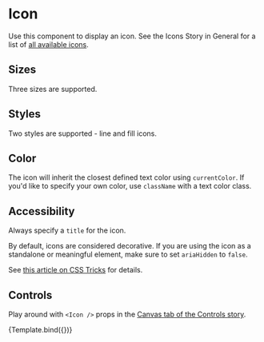 
<Meta title="Components/Atoms/Icon" component={Icon} />

# Icon

Use this component to display an icon. See the Icons Story in General for a list of [all available icons](?path=/docs/general-icons--page).

<Canvas>
  <Story name="Component">
    <Icon icon="info" title="Info" className="" />
  </Story>
</Canvas>

## Sizes

Three sizes are supported.

<Canvas>
  <Story name="Sizes">
    <Icon icon="star" size="sm" title="Star" className="my-8 " />
    <Icon icon="star" size="md" title="Star" className="my-8 " />
    <Icon icon="star" size="lg" title="Star" className="my-8 " />
  </Story>
</Canvas>

## Styles

Two styles are supported - line and fill icons.

<Canvas>
  <Story name="Styles">
    <Icon
      icon="clipboard"
      style="line"
      size="lg"
      title="Volume up"
      className="my-8 "
    />
    <Icon
      icon="clipboard"
      style="fill"
      size="lg"
      title="Volume up"
      className="my-8 "
    />
  </Story>
</Canvas>

## Color

The icon will inherit the closest defined text color using `currentColor`. If you'd like to specify your own color, use `className` with a text color class.

<Canvas>
  <Story name="Color">
    <Icon icon="colorPalette" size="lg" title="Color palette" className="" />
  </Story>
</Canvas>

## Accessibility

Always specify a `title` for the icon.

By default, icons are considered decorative.
If you are using the icon as a standalone or meaningful element, make sure to set `ariaHidden` to `false`.

See [this article on CSS Tricks](https://css-tricks.com/accessible-svgs/#example-1-standalone-icon-meaningful) for details.

<Canvas>
  <Story name="Accessibility">
    <Icon icon="options" title="Options" ariaHidden={false} className="" />
  </Story>
</Canvas>

## Controls

Play around with `<Icon />` props in the [Canvas tab of the Controls story](?path=/story/design-system-atoms-icon--controls).


<Canvas>
  <Story
    name="Controls"
    args={{
      icon: 'clipboard',
      style: 'line',
      size: 'lg',
      title: 'Clipboard Icon',
      className: 'my-8'
    }}
  >
    {Template.bind({})}
  </Story>
</Canvas>
